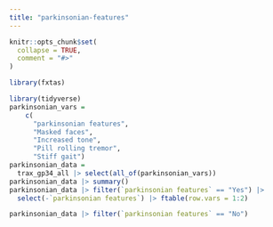 ```yaml
---
title: "parkinsonian-features"
---
```


```r
knitr::opts_chunk$set(
  collapse = TRUE,
  comment = "#>"
)
```

```r
library(fxtas)
```

```r
library(tidyverse)
parkinsonian_vars =
    c(
      "parkinsonian features",
      "Masked faces",
      "Increased tone",
      "Pill rolling tremor",
      "Stiff gait")
parkinsonian_data = 
  trax_gp34_all |> select(all_of(parkinsonian_vars))
parkinsonian_data |> summary()
parkinsonian_data |> filter(`parkinsonian features` == "Yes") |> 
  select(-`parkinsonian features`) |> ftable(row.vars = 1:2)

parkinsonian_data |> filter(`parkinsonian features` == "No")
```

